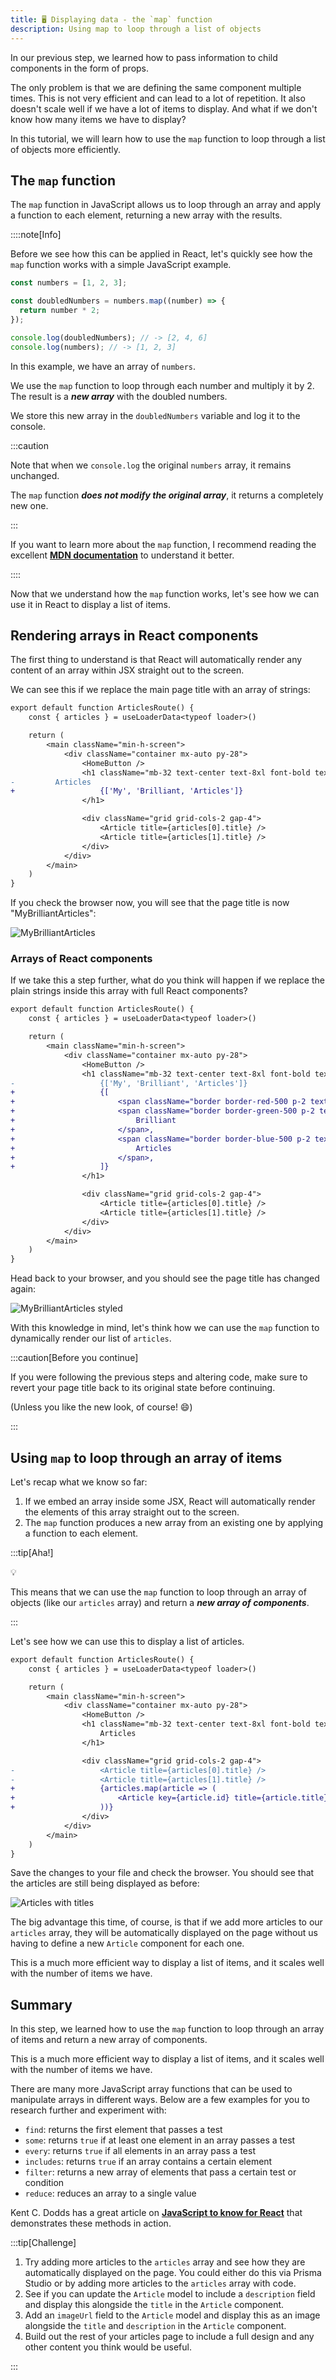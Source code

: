 ```yaml
---
title: 🖥️ Displaying data - the `map` function
description: Using map to loop through a list of objects
---
```


In our previous step, we learned how to pass information to child components in the form of props.

The only problem is that we are defining the same component multiple times. This is not very efficient and can lead to a lot of repetition. It also doesn't scale well if we have a lot of items to display. And what if we don't know how many items we have to display?

In this tutorial, we will learn how to use the `map` function to loop through a list of objects more efficiently.

## The `map` function

The `map` function in JavaScript allows us to loop through an array and apply a function to each element, returning a new array with the results.

::::note[Info]

Before we see how this can be applied in React, let's quickly see how the `map` function works with a simple JavaScript example.

```javascript
const numbers = [1, 2, 3];

const doubledNumbers = numbers.map((number) => {
  return number * 2;
});

console.log(doubledNumbers); // -> [2, 4, 6]
console.log(numbers); // -> [1, 2, 3]
```

In this example, we have an array of `numbers`.

We use the `map` function to loop through each number and multiply it by 2. The result is a ***new array*** with the doubled numbers.

We store this new array in the `doubledNumbers` variable and log it to the console.

:::caution

Note that when we `console.log` the original `numbers` array, it remains unchanged.

The `map` function ***does not modify the original array***, it returns a completely new one.

:::

If you want to learn more about the `map` function, I recommend reading the excellent [**MDN documentation**](https://developer.mozilla.org/en-US/docs/Web/JavaScript/Reference/Global_Objects/Array/map) to understand it better.

::::

Now that we understand how the `map` function works, let's see how we can use it in React to display a list of items.

## Rendering arrays in React components

The first thing to understand is that React will automatically render any content of an array within JSX straight out to the screen.

We can see this if we replace the main page title with an array of strings:

```diff lang="tsx" title="src/routes/articles.tsx"
export default function ArticlesRoute() {
	const { articles } = useLoaderData<typeof loader>()

	return (
		<main className="min-h-screen">
			<div className="container mx-auto py-28">
				<HomeButton />
				<h1 className="mb-32 text-center text-8xl font-bold text-white">
-         Articles
+					{['My', 'Brilliant, 'Articles']}
				</h1>

				<div className="grid grid-cols-2 gap-4">
					<Article title={articles[0].title} />
					<Article title={articles[1].title} />
				</div>
			</div>
		</main>
	)
}
```

If you check the browser now, you will see that the page title is now "MyBrilliantArticles":

![MyBrilliantArticles](src/assets/png/prisma/my-brilliant-articles.png)

### Arrays of React components

If we take this a step further, what do you think will happen if we replace the plain strings inside this array with full React components?

```diff lang="tsx" title="src/routes/articles.tsx"
export default function ArticlesRoute() {
	const { articles } = useLoaderData<typeof loader>()

	return (
		<main className="min-h-screen">
			<div className="container mx-auto py-28">
				<HomeButton />
				<h1 className="mb-32 text-center text-8xl font-bold text-white">
-					{['My', 'Brilliant', 'Articles']}
+					{[
+						<span className="border border-red-500 p-2 text-red-500">My</span>,
+						<span className="border border-green-500 p-2 text-green-500">
+							Brilliant
+						</span>,
+						<span className="border border-blue-500 p-2 text-blue-500">
+							Articles
+						</span>,
+					]}
				</h1>

				<div className="grid grid-cols-2 gap-4">
					<Article title={articles[0].title} />
					<Article title={articles[1].title} />
				</div>
			</div>
		</main>
	)
}
```

Head back to your browser, and you should see the page title has changed again:

![MyBrilliantArticles styled](src/assets/png/prisma/my-brilliant-articles-styled.png)

With this knowledge in mind, let's think how we can use the `map` function to dynamically render our list of `articles`.

:::caution[Before you continue]

If you were following the previous steps and altering code, make sure to revert your page title back to its original state before continuing.

(Unless you like the new look, of course! 😄)

:::

## Using `map` to loop through an array of items

Let's recap what we know so far:

1. If we embed an array inside some JSX, React will automatically render the elements of this array straight out to the screen.
2. The `map` function produces a new array from an existing one by applying a function to each element.

:::tip[Aha!]

<p class="text-center text-8xl">💡</p>

This means that we can use the `map` function to loop through an array of objects (like our `articles` array) and return a ***new array of components***.

:::

Let's see how we can use this to display a list of articles.

```diff lang="tsx" title="src/routes/articles.tsx"
export default function ArticlesRoute() {
	const { articles } = useLoaderData<typeof loader>()

	return (
		<main className="min-h-screen">
			<div className="container mx-auto py-28">
				<HomeButton />
				<h1 className="mb-32 text-center text-8xl font-bold text-white">
					Articles
				</h1>

				<div className="grid grid-cols-2 gap-4">
-					<Article title={articles[0].title} />
-					<Article title={articles[1].title} />
+					{articles.map(article => (
+						<Article key={article.id} title={article.title} />
+					))}
				</div>
			</div>
		</main>
	)
}
```

Save the changes to your file and check the browser. You should see that the articles are still being displayed as before:

![Articles with titles](src/assets/png/prisma/articles-with-titles.png)

The big advantage this time, of course, is that if we add more articles to our `articles` array, they will be automatically displayed on the page without us having to define a new `Article` component for each one.

This is a much more efficient way to display a list of items, and it scales well with the number of items we have.

## Summary

In this step, we learned how to use the `map` function to loop through an array of items and return a new array of components.

This is a much more efficient way to display a list of items, and it scales well with the number of items we have.

There are many more JavaScript array functions that can be used to manipulate arrays in different ways. Below are a few examples for you to research further and experiment with:

- `find`: returns the first element that passes a test
- `some`: returns `true` if at least one element in an array passes a test
- `every`: returns `true` if all elements in an array pass a test
- `includes`: returns `true` if an array contains a certain element
- `filter`: returns a new array of elements that pass a certain test or condition
- `reduce`: reduces an array to a single value

Kent C. Dodds has a great article on [**JavaScript to know for React**](https://kentcdodds.com/blog/javascript-to-know-for-react#array-methods) that demonstrates these methods in action.

:::tip[Challenge]

1. Try adding more articles to the `articles` array and see how they are automatically displayed on the page. You could either do this via Prisma Studio or by adding more articles to the `articles` array with code.
2. See if you can update the `Article` model to include a `description` field and display this alongside the `title` in the `Article` component.
3. Add an `imageUrl` field to the `Article` model and display this as an image alongside the `title` and `description` in the `Article` component.
4. Build out the rest of your articles page to include a full design and any other content you think would be useful.

:::
